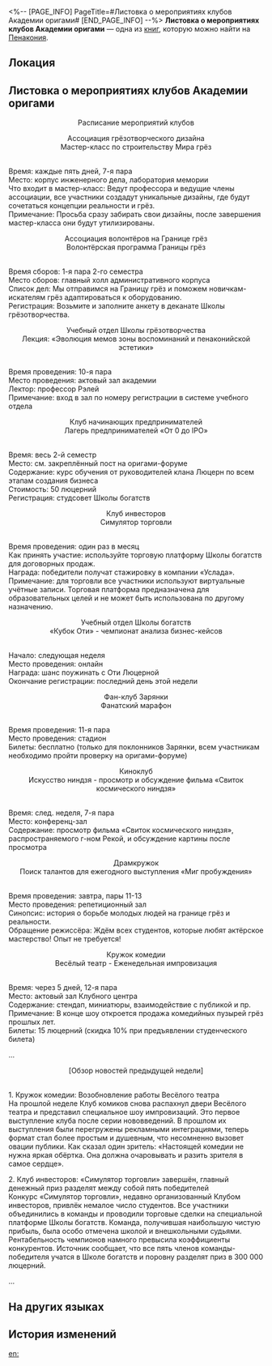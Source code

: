 <%-- [PAGE_INFO]
PageTitle=#Листовка о мероприятиях клубов Академии оригами#
[END_PAGE_INFO] --%>
{{Дополнить}}
{{Книга Инфобокс
|id           = 415
|partIds      = 190710
|Название     = 
|Изображение  = Предмет Газета.png
|Мир          = Пенакония
|Томов        = 1
|Автор        = <!--нужно добавить-->
|Описание     = Небрежно напечатанная листовка с мероприятиями студенческих организаций в Академии оригами. Учитывая финансирование студсообществ, это неудивительно.
|Том1         = {{tx}}
|Источник1    = {{tx|Отсутствует источник}}
|Персонажи    = 
|Фракции      = 
}}
'''Листовка о мероприятиях клубов Академии оригами''' — одна из [[Книги|книг]], которую можно найти на [[Пенакония]].

==Локация==
{{Отметка карты|<!--название карты-->|<!--id отметки-->}}

==Листовка о мероприятиях клубов Академии оригами==
<div align="center">Расписание мероприятий клубов

Ассоциация грёзотворческого дизайна<br />
Мастер-класс по строительству Мира грёз</div><br />Время: каждые пять дней, 7-я пара<br />
Место: корпус инженерного дела, лаборатория мемории<br />
Что входит в мастер-класс: Ведут профессора и ведущие члены ассоциации, все участники создадут уникальные дизайны, где будут сочетаться концепции реальности и грёз.<br />
Примечание: Просьба сразу забирать свои дизайны, после завершения мастер-класса они будут утилизированы.

<div align="center">Ассоциация волонтёров на Границе грёз<br />
Волонтёрская программа Границы грёз</div><br />Время сборов: 1-я пара 2-го семестра<br />
Место сборов: главный холл административного корпуса<br />
Список дел: Мы отправимся на Границу грёз и поможем новичкам-искателям грёз адаптироваться к оборудованию.<br />
Регистрация: Возьмите и заполните анкету в деканате Школы грёзотворчества.

<div align="center">Учебный отдел Школы грёзотворчества<br />   Лекция: «Эволюция мемов зоны воспоминаний и пенаконийской эстетики»</div><br />Время проведения: 10-я пара<br />
Место проведения: актовый зал академии<br />
Лектор: профессор Рэлей<br />
Примечание: вход в зал по номеру регистрации в системе учебного отдела

<div align="center">Клуб начинающих предпринимателей<br />
Лагерь предпринимателей «От 0 до IPO»</div><br />   Время: весь 2-й семестр<br />   Место: см. закреплённый пост на оригами-форуме<br />   Содержание: курс обучения от руководителей клана Люцерн по всем этапам создания бизнеса<br />   Стоимость: 50 люцерний<br />   Регистрация: студсовет Школы богатств

<div align="center">Клуб инвесторов<br />
Симулятор торговли</div><br />   Время проведения: один раз в месяц<br />   Как принять участие: используйте торговую платформу Школы богатств для договорных продаж.<br />   Награда: победители получат стажировку в компании «Услада».<br />   Примечание: для торговли все участники используют виртуальные учётные записи. Торговая платформа предназначена для образовательных целей и не может быть использована по другому назначению.

<div align="center">Учебный отдел Школы богатств<br />
«Кубок Оти» - чемпионат анализа бизнес-кейсов</div><br />Начало: следующая неделя<br />
Место проведения: онлайн<br />
Награда: шанс поужинать с Оти Люцерной<br />
Окончание регистрации: последний день этой недели

<div align="center">Фан-клуб Зарянки<br />
Фанатский марафон</div><br />Время проведения: 11-я пара<br />
Место проведения: стадион<br />
Билеты: бесплатно (только для поклонников Зарянки, всем участникам необходимо пройти проверку на оригами-форуме)

<div align="center">Киноклуб<br />
Искусство ниндзя - просмотр и обсуждение фильма «Свиток космического ниндзя»</div><br />Время: след. неделя, 7-я пара<br />
Место: конференц-зал<br />
Содержание: просмотр фильма «Свиток космического ниндзя», распространяемого г-ном Рекой, и обсуждение картины после просмотра

<div align="center">Драмкружок<br />
Поиск талантов для ежегодного выступления «Миг пробуждения»</div><br />Время проведения: завтра, пары 11-13<br />
Место проведения: репетиционный зал<br />
Синопсис: история о борьбе молодых людей на границе грёз и реальности.<br />
Обращение режиссёра: Ждём всех студентов, которые любят актёрское мастерство! Опыт не требуется!

<div align="center">Кружок комедии<br />
Весёлый театр - Еженедельная импровизация</div><br />Время: через 5 дней, 12-я пара<br />
Место: актовый зал Клубного центра<br />
Содержание: стендап, миниатюры, взаимодействие с публикой и пр.<br />
Примечание: В конце шоу откроется продажа комедийных пузырей грёз прошлых лет.<br />
Билеты: 15 люцерний (скидка 10% при предъявлении студенческого билета)

...

<div align="center">[Обзор новостей предыдущей недели]</div><br />1. Кружок комедии: Возобновление работы Весёлого театра<br />
На прошлой неделе Клуб комиков снова распахнул двери Весёлого театра и представил специальное шоу импровизаций. Это первое выступление клуба после серии нововведений. В прошлом их выступления были перегружены рекламными интеграциями, теперь формат стал более простым и душевным, что несомненно вызовет овации публики. Как сказал один зритель: «Настоящей комедии не нужна яркая обёртка. Она должна очаровывать и разить зрителя в самое сердце».

2. Клуб инвесторов: «Симулятор торговли» завершён, главный денежный приз разделят между собой пять победителей<br />
Конкурс «Симулятор торговли», недавно организованный Клубом инвесторов, привлёк немалое число студентов. Все участники объединились в команды и проводили торговые сделки на специальной платформе Школы богатств. Команда, получившая наибольшую чистую прибыль, была особо отмечена школой и внешкольными судьями. Рентабельность чемпионов намного превысила коэффициенты конкурентов. Источник сообщает, что все пять членов команды-победителя учатся в Школе богатств и поровну разделят приз в 300 000 люцерний.

...

==На других языках==
{{На других языках
|en   = Paperfold University Society Activities Flyer
|zhs  = 折纸大学社团活动宣传单
|zht  = 摺紙大學社團活動宣傳單
|ja   = 折り紙大学の部活動のビラ
|ko   = 종이접기 아카데미 동아리 활동 전단지
|es   = Folleto de actividades de los clubes de la Academia de Origami
|fr   = Dépliant des activités sociales de l'Université Origami
|ru   = Листовка о мероприятиях клубов Академии оригами
|th   = ใบปลิวกิจกรรมชมรม มหาวิทยาลัย Paperfold
|vi   = Tờ Rơi Sự Kiện Câu Lạc Bộ Học Viện Gấp Giấy
|de   = Vereinsflugblatt der Origami-Akademie
|id   = Brosur Kegiatan Klub Paperfold University
|pt   = Panfleto de Atividades da Sociedade da Academia Dobradura
}}

==История изменений==
{{История изменений|3.5}}

[[en:]]
